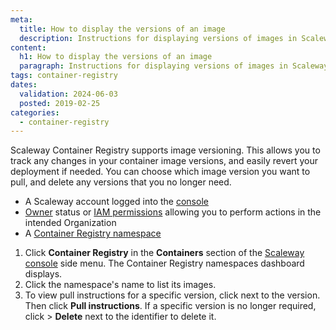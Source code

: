 ```yaml
---
meta:
  title: How to display the versions of an image
  description: Instructions for displaying versions of images in Scaleway's Container Registry.
content:
  h1: How to display the versions of an image
  paragraph: Instructions for displaying versions of images in Scaleway's Container Registry.
tags: container-registry
dates:
  validation: 2024-06-03
  posted: 2019-02-25
categories:
  - container-registry
---
```


Scaleway Container Registry supports image versioning. This allows you to track any changes in your container image versions, and easily revert your deployment if needed. You can choose which image version you want to pull, and delete any versions that you no longer need.

<Macro id="requirements" />

- A Scaleway account logged into the [console](https://console.scaleway.com/)
- [Owner](/identity-and-access-management/iam/concepts/#owner) status or [IAM permissions](/identity-and-access-management/iam/concepts/#permission) allowing you to perform actions in the intended Organization
- A [Container Registry namespace](/containers/container-registry/how-to/create-namespace)


1. Click **Container Registry** in the **Containers** section of the [Scaleway console](https://console.scaleway.com/) side menu. The Container Registry namespaces dashboard displays.
2. Click the namespace's name to list its images.
3. To view pull instructions for a specific version, click <Icon name="more" /> next to the version. Then click **Pull instructions**.
    <Message type="tip">
      If a specific version is no longer required, click <Icon name="more" /> > **Delete** next to the identifier to delete it.
    </Message>



